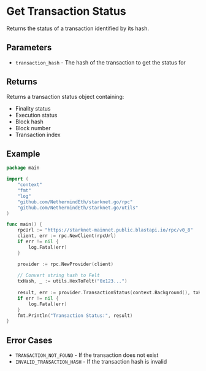 # Get Transaction Status

Returns the status of a transaction identified by its hash.

## Parameters

- `transaction_hash` - The hash of the transaction to get the status for

## Returns

Returns a transaction status object containing:
- Finality status
- Execution status
- Block hash
- Block number
- Transaction index

## Example

```go
package main

import (
	"context"
	"fmt"
	"log"
	"github.com/NethermindEth/starknet.go/rpc"
	"github.com/NethermindEth/starknet.go/utils"
)

func main() {
	rpcUrl := "https://starknet-mainnet.public.blastapi.io/rpc/v0_8"
	client, err := rpc.NewClient(rpcUrl)
	if err != nil {
		log.Fatal(err)
	}

	provider := rpc.NewProvider(client)
	
	// Convert string hash to Felt
	txHash, _ := utils.HexToFelt("0x123...")
	
	result, err := provider.TransactionStatus(context.Background(), txHash)
	if err != nil {
		log.Fatal(err)
	}
	fmt.Println("Transaction Status:", result)
}
```

## Error Cases

- `TRANSACTION_NOT_FOUND` - If the transaction does not exist
- `INVALID_TRANSACTION_HASH` - If the transaction hash is invalid 
